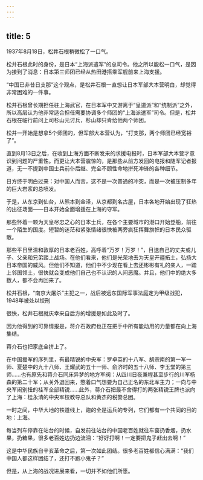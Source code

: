 ```yaml
---
---
---
```

title: 5
---



1937年8月18日，松井石根稍微松了一口气。

松井石根此时的身份，是日本“上海派遣军”的总司令。他之所以能松一口气，是因为接到了消息：日本第三师团已经从热田港搭乘军舰前来上海支援。

“中国已非昔日支那”这个观点，是松井石根一直想让日本军部大本营明白，却觉得非常困难的一件事。

松井石根曾长期担任驻上海武官，在日本军中又游离于“皇道派”和“统制派”之外，所以高层认为他非常适合担任需要协调多个师团的“上海派遣军”司令。但是，松井石根在临行前问上司杉山元讨兵，杉山却只肯给他两个师团。

松井一开始是想拿5个师团的，但军部大本营认为，“打支那，两个师团已经宽裕了”。

直到8月13日之后，在收到上海方面不断发来的求援电报时，日本军部大本营才意识到问题的严重性。而更让大本营震惊的，是那些从前方发回的电报和随军记者报道，无一不提到中国士兵前仆后继、完全不顾性命地拼死冲锋的各种细节。

日方终于明白过来：对中国人而言，这不是一次普通的冲突，而是一次被压制多年的巨大岩浆的总喷发。

于是，从东京到仙台，从熊本到金泽，从京都到名古屋，日本各地开始出现了狂热的出征场面——日本开始全面增援在上海的守军。

那些怀着一颗为天皇尽忠之心的日本士兵，在各个主要城市的港口开始登船，前往一个陌生的国度。短暂的迷茫和紧张情绪很快被两旁疯狂挥舞旗帜的日本民众驱散。

那些平日里温和敦厚的日本老百姓，高呼着“万岁！万岁！”，目送自己的丈夫或儿子、父亲和兄弟踏上战场。在他们看来，他们是光荣地去为天皇开疆拓土，弘扬大日本帝国的威风。但他们不知道，他们中不少现在看上去还彬彬有礼的亲人，一踏上邻国领土，很快就会变成他们自己也不认识的人间恶魔。并且，他们中的绝大多数人，都不会再回来了。

松井石根，“南京大屠杀”主犯之一，战后被远东国际军事法庭定为甲级战犯，1948年被处以绞刑



很快，松井石根就庆幸来自后方的增援是如此及时了。

因为他得到的可靠情报是，蒋介石政府也正在把手中所有能动用的力量都在向上海集结。

蒋介石也把家底全拼上了。

在中国援军的序列里，有最精锐的中央军：罗卓英的十八军、胡宗南的第一军一师、夏楚中的九十八师、王耀武的五十一师、俞济时的五十八师、李玉堂的第三师……也有原先和蒋介石同床异梦的地方军阀：从四川日夜兼程甚至步行的川军杨森的第二十军；从关外退回来，憋着口气想要为自己正名的东北军主力；一向与中央军闹别扭的桂军全部精锐……此外，蒋介石把最不舍得打的两张精锐王牌也派向了上海：桂永清的中央军校教导总队和黄杰的税警总团。

一时之间，中华大地的铁道线上，跑的全是运兵的专列，它们都有一个共同的目的地：上海。

每当列车停靠在站台的时候，自发前往站台的中国老百姓就往车窗扔香烟，扔水果，扔糖果，很多老百姓边扔边流泪：“好好打啊！一定要把鬼子赶出去啊！”

这是中华民族自辛亥革命之后，第一次如此团结。很多老百姓都信心满满：“我们中国人都这样团结了，还打不跑小鬼子？”

但是，从上海的战况进展来看，一切并不如他们所愿。